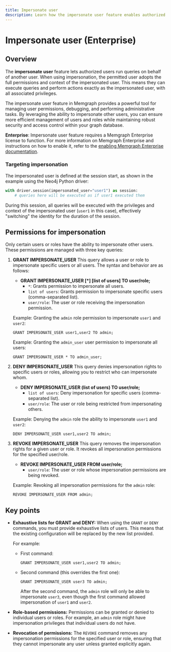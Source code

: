 ```yaml
---
title: Impersonate user
description: Learn how the impersonate user feature enables authorized users to execute queries with the full permissions and context of another user.
---
```




# Impersonate user (Enterprise)

## Overview

The **impersonate user** feature lets authorized users run queries on behalf of
another user. When using impersonation, the permitted user adopts the full
permissions and context of the impersonated user. This means they can execute
queries and perform actions exactly as the impersonated user, with all
associated privileges.

The impersonate user feature in Memgraph provides a powerful tool for
managing user permissions, debugging, and performing administrative tasks. By
leveraging the ability to impersonate other users, you can ensure more efficient
management of users and roles while maintaining robust security and access
control within your graph database.

<Callout type="info">

**Enterprise**: Impersonate user feature requires a Memgraph Enterprise license to
function. For more information on Memgraph Enterprise and instructions
on how to enable it, refer to the
[enabling Memgraph Enterprise documentation](/database-management/enabling-memgraph-enterprise).

</Callout>

### Targeting impersonation

The impersonated user is defined at the session start, as shown in the example
using the Neo4j Python driver:

```python
with driver.session(impersonated_user="user1") as session:
    # queries here will be executed as if user1 executed them
```

During this session, all queries will be executed with the privileges and
context of the impersonated user (`user1` in this case), effectively "switching"
the identity for the duration of the session.

## Permissions for impersonation

Only certain users or roles have the ability to impersonate other users. These permissions are managed with three key queries:

1. **GRANT IMPERSONATE_USER**
   This query allows a user or role to impersonate specific users or all users. The syntax and behavior are as follows:
   - **GRANT IMPERSONATE_USER [*] [list of users] TO user/role;**
     - `*`: Grants permission to impersonate all users.
     - `list of users`: Grants permission to impersonate specific users (comma-separated list).
     - `user/role`: The user or role receiving the impersonation permission.

   Example:
   Granting the `admin` role permission to impersonate `user1` and `user2`:
   ```cypher
   GRANT IMPERSONATE_USER user1,user2 TO admin;
   ```

   Example:
   Granting the `admin_user` user permission to impersonate all users:
   ```cypher
   GRANT IMPERSONATE_USER * TO admin_user;
   ```

2. **DENY IMPERSONATE_USER**
   This query denies impersonation rights to specific users or roles, allowing you to restrict who can impersonate whom.
   - **DENY IMPERSONATE_USER (list of users) TO user/role;**
     - `list of users`: Deny impersonation for specific users (comma-separated list).
     - `user/role`: The user or role being restricted from impersonating others.

   Example:
   Denying the `admin` role the ability to impersonate `user1` and `user2`:
   ```cypher
   DENY IMPERSONATE_USER user1,user2 TO admin;
   ```

3. **REVOKE IMPERSONATE_USER**
   This query removes the impersonation rights for a given user or role. It revokes all impersonation permissions for the specified user/role.
   - **REVOKE IMPERSONATE_USER FROM user/role;**
     - `user/role`: The user or role whose impersonation permissions are being revoked.

   Example:
   Revoking all impersonation permissions for the `admin` role:
   ```cypher
   REVOKE IMPERSONATE_USER FROM admin;
   ```

## Key points

- **Exhaustive lists for GRANT and DENY:** When using the `GRANT` or `DENY` commands, you must provide exhaustive lists of users. This means that the existing configuration will be replaced by the new list provided.

  For example:
  - First command:
    ```cypher
    GRANT IMPERSONATE_USER user1,user2 TO admin;
    ```
  - Second command (this overrides the first one):
    ```cypher
    GRANT IMPERSONATE_USER user3 TO admin;
    ```
    After the second command, the `admin` role will only be able to impersonate `user3`, even though the first command allowed impersonation of `user1` and `user2`.

- **Role-based permissions:** Permissions can be granted or denied to individual users or roles. For example, an `admin` role might have impersonation privileges that individual users do not have.

- **Revocation of permissions:** The `REVOKE` command removes any impersonation permissions for the specified user or role, ensuring that they cannot impersonate any user unless granted explicitly again.


